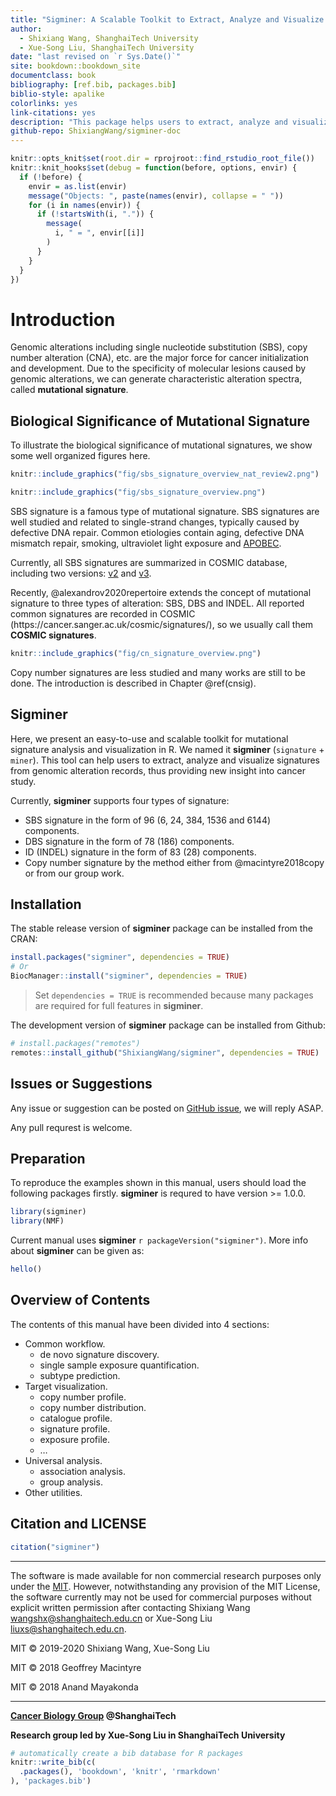 ```yaml
--- 
title: "Sigminer: A Scalable Toolkit to Extract, Analyze and Visualize Mutational Signatures"
author:
  - Shixiang Wang, ShanghaiTech University
  - Xue-Song Liu, ShanghaiTech University
date: "last revised on `r Sys.Date()`"
site: bookdown::bookdown_site
documentclass: book
bibliography: [ref.bib, packages.bib]
biblio-style: apalike
colorlinks: yes
link-citations: yes
description: "This package helps users to extract, analyze and visualize signatures from genomic variation records, thus providing new insight into cancer study."
github-repo: ShixiangWang/sigminer-doc
---
```


```r
knitr::opts_knit$set(root.dir = rprojroot::find_rstudio_root_file())
knitr::knit_hooks$set(debug = function(before, options, envir) {
  if (!before) {
    envir = as.list(envir)
    message("Objects: ", paste(names(envir), collapse = " "))
    for (i in names(envir)) {
      if (!startsWith(i, ".")) {
        message(
          i, " = ", envir[[i]]
        )
      }
    }
  }
})
```

# Introduction {#intro}

Genomic alterations including single nucleotide substitution (SBS),
copy number alteration (CNA), etc. are the major force for cancer
initialization and development. Due to the specificity of molecular
lesions caused by genomic alterations, we can generate characteristic
alteration spectra, called **mutational signature**. 

## Biological Significance of Mutational Signature

To illustrate the biological significance of mutational signatures, we show some
well organized figures here.

```r
knitr::include_graphics("fig/sbs_signature_overview_nat_review2.png")
```

```r
knitr::include_graphics("fig/sbs_signature_overview.png")
```

SBS signature is a famous type of mutational signature. SBS signatures are well studied and related to single-strand changes, typically caused by defective DNA repair.
Common etiologies contain aging, defective DNA mismatch repair, smoking, ultraviolet light exposure and [APOBEC](https://en.wikipedia.org/wiki/APOBEC).

Currently, all SBS signatures are summarized in COSMIC database, including two versions: [v2](https://cancer.sanger.ac.uk/cosmic/signatures_v2) and [v3](https://cancer.sanger.ac.uk/cosmic/signatures/SBS/).

Recently, @alexandrov2020repertoire extends the concept of mutational signature to three types of alteration: SBS, DBS and INDEL.
All reported common signatures are recorded in COSMIC (https://cancer.sanger.ac.uk/cosmic/signatures/), so we usually call them **COSMIC signatures**.


```r
knitr::include_graphics("fig/cn_signature_overview.png")
```

Copy number signatures are less studied and many works are still to be done. The introduction is described in Chapter \@ref(cnsig).

## Sigminer

Here, we present an easy-to-use and scalable toolkit for mutational signature analysis and visualization in R. We named it **sigminer** (`signature` + `miner`). 
This tool can help users to extract, analyze and visualize signatures from genomic alteration records,
thus providing new insight into cancer study.

Currently, **sigminer** supports four types of signature:

- SBS signature in the form of 96 (6, 24, 384, 1536 and 6144) components.
- DBS signature in the form of 78 (186) components.
- ID (INDEL) signature in the form of 83 (28) components.
- Copy number signature by the method either from @macintyre2018copy or from our group work.


## Installation 

The stable release version of **sigminer** package can be installed from the CRAN:

```r
install.packages("sigminer", dependencies = TRUE)
# Or
BiocManager::install("sigminer", dependencies = TRUE)
```

> Set `dependencies = TRUE` is recommended because many packages are required for full features in **sigminer**.

The development version of **sigminer** package can be installed from Github:

```r
# install.packages("remotes")
remotes::install_github("ShixiangWang/sigminer", dependencies = TRUE)
```


## Issues or Suggestions  

Any issue or suggestion can be posted on [GitHub issue](https://github.com/ShixiangWang/sigminer/issues), we will reply ASAP.

Any pull requrest is welcome.

## Preparation 

To reproduce the examples shown in this manual, users should load the following packages firstly.
**sigminer** is requred to have version >= 1.0.0.

```r
library(sigminer)
library(NMF)
```

Current manual uses **sigminer** `r packageVersion("sigminer")`. More info about **sigminer** can be given as: 

```r
hello()
```


## Overview of Contents

The contents of this manual have been divided into 4 sections:

- Common workflow.
  - de novo signature discovery.
  - single sample exposure quantification.
  - subtype prediction.
- Target visualization.
  - copy number profile.
  - copy number distribution.
  - catalogue profile.
  - signature profile.
  - exposure profile.
  - ...
- Universal analysis.
  - association analysis.
  - group analysis.
- Other utilities.

## Citation and LICENSE  

```r
citation("sigminer")
```


***

The software is made available for non commercial research purposes only
under the [MIT](https://github.com/ShixiangWang/sigminer/blob/master/LICENSE.md). However, notwithstanding any provision of
the MIT License, the software currently may not be used for commercial
purposes without explicit written permission after contacting Shixiang
Wang <wangshx@shanghaitech.edu.cn> or Xue-Song Liu
<liuxs@shanghaitech.edu.cn>.

MIT © 2019-2020 Shixiang Wang, Xue-Song Liu

MIT © 2018 Geoffrey Macintyre

MIT © 2018 Anand Mayakonda

-----

**[Cancer Biology Group](https://github.com/XSLiuLab) \@ShanghaiTech**

**Research group led by Xue-Song Liu in ShanghaiTech University**


```r
# automatically create a bib database for R packages
knitr::write_bib(c(
  .packages(), 'bookdown', 'knitr', 'rmarkdown'
), 'packages.bib')
```
